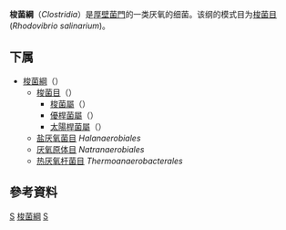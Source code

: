 {{Automatic taxobox
| taxon = Clostridia
| authority = Rainey, 2010
| type_ordo = ''Clostridiales''
| type_ordo_authority = Prévot, 1953 
| synonyms = ''Eubacteriales'' <small>Buchanan, 1917</small>
}}
'''梭菌綱'''（''Clostridia''）是[[厚壁菌門|厚壁菌門]]的一类厌氧的细菌。该纲的模式目为[[梭菌目|梭菌目]](''Rhodovibrio salinarium'')。

==下属==
*[[梭菌綱|梭菌綱]]（{{lang|la|Clostridia}}）
**[[梭菌目|梭菌目]]（{{lang|la|Clostridiales}}）
***[[梭菌屬|梭菌屬]]（{{lang|la|''Clostridium''}}）
***[[優桿菌屬|優桿菌屬]]（{{lang|la|''Eubacterium''}}）
***[[太陽桿菌屬|太陽桿菌屬]]（{{lang|la|''Heliobacterium''}}）
**[[盐厌氧菌目|盐厌氧菌目]] ''Halanaerobiales''
**[[厌氧原体目|厌氧原体目]] ''Natranaerobiales''
**[[热厌氧杆菌目|热厌氧杆菌目]] ''Thermoanaerobacterales''

==參考資料==
{{Reflist}}

{{Gram-positive firmicutes diseases}}
{{Taxonbar}}
[[Category:2010年描述的分类群|S]]
[[Category:梭菌綱|]]
[[Category:厚壁菌門|S]]